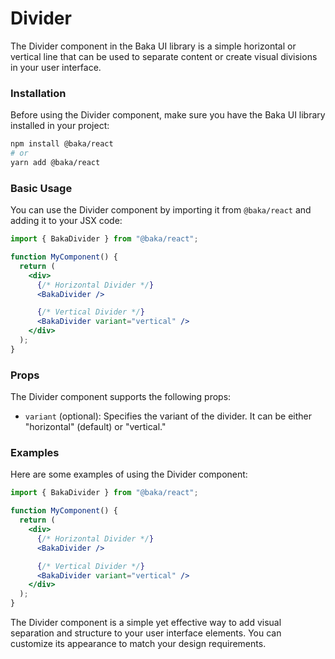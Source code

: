 # Divider

The Divider component in the Baka UI library is a simple horizontal or vertical line that can be used to separate content or create visual divisions in your user interface.

### Installation

Before using the Divider component, make sure you have the Baka UI library installed in your project:

```bash
npm install @baka/react
# or
yarn add @baka/react
```

### Basic Usage

You can use the Divider component by importing it from `@baka/react` and adding it to your JSX code:

```jsx
import { BakaDivider } from "@baka/react";

function MyComponent() {
  return (
    <div>
      {/* Horizontal Divider */}
      <BakaDivider />

      {/* Vertical Divider */}
      <BakaDivider variant="vertical" />
    </div>
  );
}
```

### Props

The Divider component supports the following props:

- `variant` (optional): Specifies the variant of the divider. It can be either "horizontal" (default) or "vertical."

### Examples

Here are some examples of using the Divider component:

```jsx
import { BakaDivider } from "@baka/react";

function MyComponent() {
  return (
    <div>
      {/* Horizontal Divider */}
      <BakaDivider />

      {/* Vertical Divider */}
      <BakaDivider variant="vertical" />
    </div>
  );
}
```

The Divider component is a simple yet effective way to add visual separation and structure to your user interface elements. You can customize its appearance to match your design requirements.
